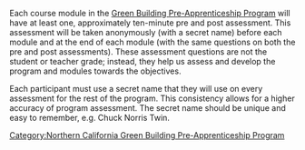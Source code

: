 Each course module in the [[Green Building Pre-Apprenticeship Program]] will have at least one, approximately ten-minute pre and post assessment. This assessment will be taken anonymously (with a secret name) before each module and at the end of each module (with the same questions on both the pre and post assessments). These assessment questions are not the student or teacher grade; instead, they help us assess and develop the program and modules towards the objectives. 

Each participant must use a secret name that they will use on every assessment for the rest of the program.  This consistency allows for a higher accuracy of program assessment. The secret name should be unique and easy to remember, e.g. Chuck Norris Twin.

[[Category:Northern California Green Building Pre-Apprenticeship Program]]